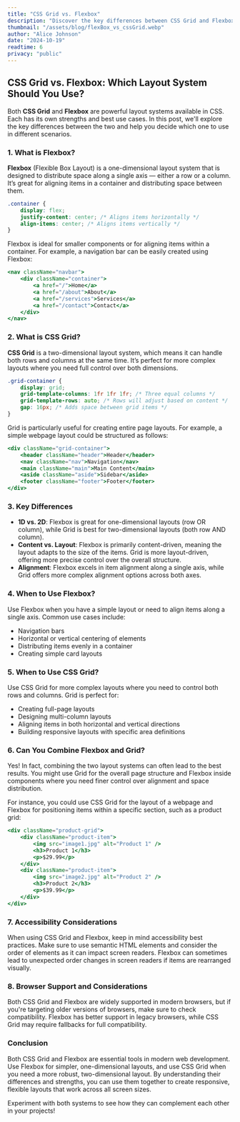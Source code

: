 ```yaml
---
title: "CSS Grid vs. Flexbox"
description: "Discover the key differences between CSS Grid and Flexbox layout systems."
thumbnail: "/assets/blog/flexBox_vs_cssGrid.webp"
author: "Alice Johnson"
date: "2024-10-19"
readtime: 6
privacy: "public"
---
```


## CSS Grid vs. Flexbox: Which Layout System Should You Use?

Both **CSS Grid** and **Flexbox** are powerful layout systems available in CSS. Each has its own strengths and best use cases. In this post, we'll explore the key differences between the two and help you decide which one to use in different scenarios.

### 1. What is Flexbox?

**Flexbox** (Flexible Box Layout) is a one-dimensional layout system that is designed to distribute space along a single axis — either a row or a column. It’s great for aligning items in a container and distributing space between them.

```css
.container {
    display: flex;
    justify-content: center; /* Aligns items horizontally */
    align-items: center; /* Aligns items vertically */
}
```

Flexbox is ideal for smaller components or for aligning items within a container. For example, a navigation bar can be easily created using Flexbox:

```jsx
<nav className="navbar">
    <div className="container">
        <a href="/">Home</a>
        <a href="/about">About</a>
        <a href="/services">Services</a>
        <a href="/contact">Contact</a>
    </div>
</nav>
```

### 2. What is CSS Grid?

**CSS Grid** is a two-dimensional layout system, which means it can handle both rows and columns at the same time. It’s perfect for more complex layouts where you need full control over both dimensions.

```css
.grid-container {
    display: grid;
    grid-template-columns: 1fr 1fr 1fr; /* Three equal columns */
    grid-template-rows: auto; /* Rows will adjust based on content */
    gap: 16px; /* Adds space between grid items */
}
```

Grid is particularly useful for creating entire page layouts. For example, a simple webpage layout could be structured as follows:

```jsx
<div className="grid-container">
    <header className="header">Header</header>
    <nav className="nav">Navigation</nav>
    <main className="main">Main Content</main>
    <aside className="aside">Sidebar</aside>
    <footer className="footer">Footer</footer>
</div>
```

### 3. Key Differences

- **1D vs. 2D**: Flexbox is great for one-dimensional layouts (row OR column), while Grid is best for two-dimensional layouts (both row AND column).
- **Content vs. Layout**: Flexbox is primarily content-driven, meaning the layout adapts to the size of the items. Grid is more layout-driven, offering more precise control over the overall structure.
- **Alignment**: Flexbox excels in item alignment along a single axis, while Grid offers more complex alignment options across both axes.

### 4. When to Use Flexbox?

Use Flexbox when you have a simple layout or need to align items along a single axis. Common use cases include:

- Navigation bars
- Horizontal or vertical centering of elements
- Distributing items evenly in a container
- Creating simple card layouts

### 5. When to Use CSS Grid?

Use CSS Grid for more complex layouts where you need to control both rows and columns. Grid is perfect for:

- Creating full-page layouts
- Designing multi-column layouts
- Aligning items in both horizontal and vertical directions
- Building responsive layouts with specific area definitions

### 6. Can You Combine Flexbox and Grid?

Yes! In fact, combining the two layout systems can often lead to the best results. You might use Grid for the overall page structure and Flexbox inside components where you need finer control over alignment and space distribution.

For instance, you could use CSS Grid for the layout of a webpage and Flexbox for positioning items within a specific section, such as a product grid:

```jsx
<div className="product-grid">
    <div className="product-item">
        <img src="image1.jpg" alt="Product 1" />
        <h3>Product 1</h3>
        <p>$29.99</p>
    </div>
    <div className="product-item">
        <img src="image2.jpg" alt="Product 2" />
        <h3>Product 2</h3>
        <p>$39.99</p>
    </div>
</div>
```

### 7. Accessibility Considerations

When using CSS Grid and Flexbox, keep in mind accessibility best practices. Make sure to use semantic HTML elements and consider the order of elements as it can impact screen readers. Flexbox can sometimes lead to unexpected order changes in screen readers if items are rearranged visually.

### 8. Browser Support and Considerations

Both CSS Grid and Flexbox are widely supported in modern browsers, but if you're targeting older versions of browsers, make sure to check compatibility. Flexbox has better support in legacy browsers, while CSS Grid may require fallbacks for full compatibility.

### Conclusion

Both CSS Grid and Flexbox are essential tools in modern web development. Use Flexbox for simpler, one-dimensional layouts, and use CSS Grid when you need a more robust, two-dimensional layout. By understanding their differences and strengths, you can use them together to create responsive, flexible layouts that work across all screen sizes.

Experiment with both systems to see how they can complement each other in your projects!

